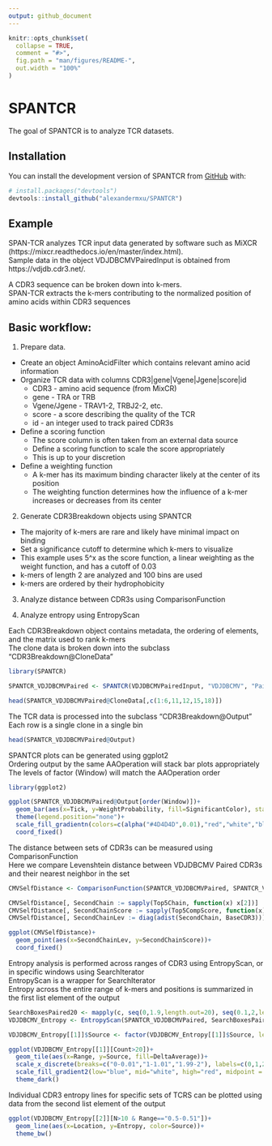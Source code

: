 ```yaml
---
output: github_document
---
```


<!-- README.md is generated from README.Rmd. Please edit that file -->

```r
knitr::opts_chunk$set(
  collapse = TRUE,
  comment = "#>",
  fig.path = "man/figures/README-",
  out.width = "100%"
)
```

# SPANTCR

<!-- badges: start -->
<!-- badges: end -->

The goal of SPANTCR is to analyze TCR datasets.

## Installation

You can install the development version of SPANTCR from [GitHub](https://github.com/) with:

``` r
# install.packages("devtools")
devtools::install_github("alexandermxu/SPANTCR")
```

## Example

SPAN-TCR analyzes TCR input data generated by software such as MiXCR (https://mixcr.readthedocs.io/en/master/index.html).  
Sample data in the object VDJDBCMVPairedInput is obtained from https://vdjdb.cdr3.net/.  

A CDR3 sequence can be broken down into k-mers.  
SPAN-TCR extracts the k-mers contributing to the normalized position of amino acids within CDR3 sequences


## Basic workflow:

1. Prepare data.

  + Create an object AminoAcidFilter which contains relevant amino acid information
  + Organize TCR data with columns CDR3|gene|Vgene|Jgene|score|id
    + CDR3 - amino acid sequence (from MixCR)
    + gene - TRA or TRB
    + Vgene/Jgene - TRAV1-2, TRBJ2-2, etc.
    + score - a score describing the quality of the TCR
    + id - an integer used to track paired CDR3s
  + Define a scoring function
    + The score column is often taken from an external data source
    + Define a scoring function to scale the score appropriately
    + This is up to your discretion
  + Define a weighting function
    + A k-mer has its maximum binding character likely at the center of its position
    + The weighting function determines how the influence of a k-mer increases or decreases from its center

2. Generate CDR3Breakdown objects using SPANTCR
  + The majority of k-mers are rare and likely have minimal impact on binding
  + Set a significance cutoff to determine which k-mers to visualize
  + This example uses 5^x as the score function, a linear weighting as the weight function, and has a cutoff of 0.03
  + k-mers of length 2 are analyzed and 100 bins are used
  + k-mers are ordered by their hydrophobicity
  
3. Analyze distance between CDR3s using ComparisonFunction

4. Analyze entropy using EntropyScan
  
Each CDR3Breakdown object contains metadata, the ordering of elements, and the matrix used to rank k-mers  
The clone data is broken down into the subclass "CDR3Breakdown@CloneData"


```r
library(SPANTCR)

SPANTCR_VDJDBCMVPaired <- SPANTCR(VDJDBCMVPairedInput, "VDJDBCMV", "Paired", "Hydrophobicity", 100, 2, 0.03, ScoreFunctionExponential5, WeightFunctionLinear)

head(SPANTCR_VDJDBCMVPaired@CloneData[,c(1:6,11,12,15,18)])

```

The TCR data is processed into the subclass "CDR3Breakdown@Output"  
Each row is a single clone in a single bin

```r
head(SPANTCR_VDJDBCMVPaired@Output)
```

SPANTCR plots can be generated using ggplot2  
Ordering output by the same AAOperation will stack bar plots appropriately  
The levels of factor (Window) will match the AAOperation order

```r
library(ggplot2)

ggplot(SPANTCR_VDJDBCMVPaired@Output[order(Window)])+
  geom_bar(aes(x=Tick, y=WeightProbability, fill=SignificantColor), stat="identity", width=1/100)+
  theme(legend.position="none")+
  scale_fill_gradientn(colors=c(alpha("#4D4D4D",0.01),"red","white","blue"), values=c(0,0.01,0.50,1))+
  coord_fixed()
```

The distance between sets of CDR3s can be measured using ComparisonFunction  
Here we compare Levenshtein distance between VDJDBCMV Paired CDR3s and their nearest neighbor in the set

```r
CMVSelfDistance <- ComparisonFunction(SPANTCR_VDJDBCMVPaired, SPANTCR_VDJDBCMVPaired, 100, FineBinTicksPaired, BLOSUMCappedDiff, F)

CMVSelfDistance[, SecondChain := sapply(Top5Chain, function(x) x[2])]
CMVSelfDistance[, SecondChainScore := sapply(Top5CompScore, function(x) x[2])]
CMVSelfDistance[, SecondChainLev := diag(adist(SecondChain, BaseCDR3))]

ggplot(CMVSelfDistance)+
  geom_point(aes(x=SecondChainLev, y=SecondChainScore))+
  coord_fixed()

```

Entropy analysis is performed across ranges of CDR3 using EntropyScan, or in specific windows using SearchIterator  
EntropyScan is a wrapper for SearchIterator  
Entropy across the entire range of k-mers and positions is summarized in the first list element of the output

```r
SearchBoxesPaired20 <- mapply(c, seq(0,1.9,length.out=20), seq(0.1,2,length.out=20), SIMPLIFY=F)
VDJDBCMV_Entropy <- EntropyScan(SPANTCR_VDJDBCMVPaired, SearchBoxesPaired20, 0.03, FineBinTicksPaired)

VDJDBCMV_Entropy[[1]]$Source <- factor(VDJDBCMV_Entropy[[1]]$Source, levels=c("Base", sort(unique(VDJDBCMV_Entropy[[1]]$Source)[-1])))

ggplot(VDJDBCMV_Entropy[[1]][Count>20])+
  geom_tile(aes(x=Range, y=Source, fill=DeltaAverage))+
  scale_x_discrete(breaks=c("0-0.01","1-1.01","1.99-2"), labels=c(0,1,2))+
  scale_fill_gradient2(low="blue", mid="white", high="red", midpoint = 1)+
  theme_dark()
```

Individual CDR3 entropy lines for specific sets of TCRS can be plotted using data from the second list element of the output

```r
ggplot(VDJDBCMV_Entropy[[2]][N>10 & Range=="0.5-0.51"])+
  geom_line(aes(x=Location, y=Entropy, color=Source))+
  theme_bw()

```

